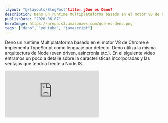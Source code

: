 ```yaml
---
layout: "@/layouts/BlogPost"title: ¿Qué es Deno?
description: Deno un runtime Multiplataforma basado en el motor V8 de Chrome e implementa TypeScript como lenguaje por defecto
publishDate: "2020-06-07"
heroImage: https://arepa.s3.amazonaws.com/que-es-deno.png
tags: ["deno", "youtube", "javascript"]
---
```


Deno un runtime Multiplataforma basado en el motor V8 de Chrome e implementa TypeScript como lenguaje por defecto. Deno utiliza la misma arquitectura de Node (even driven, asincronía etc.). En el siguiente video entramos un poco a detalle sobre la caracteristicas incorporadas y las ventajas que tendria frente a NodeJS.

<div className="embed-container">
<iframe src="https://www.youtube.com/embed/-lFVt7oKrfk" title="YouTube video player" frameborder="0" allow="accelerometer; autoplay; clipboard-write; encrypted-media; gyroscope; picture-in-picture" allowfullscreen></iframe>
</div>
